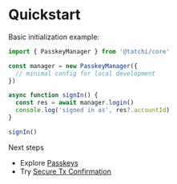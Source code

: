 # Quickstart

Basic initialization example:

```ts
import { PasskeyManager } from '@tatchi/core'

const manager = new PasskeyManager({
  // minimal config for local development
})

async function signIn() {
  const res = await manager.login()
  console.log('signed in as', res?.accountId)
}

signIn()
```

Next steps

- Explore [Passkeys](/docs/guides/passkeys)
- Try [Secure Tx Confirmation](/docs/guides/tx-confirmation)
